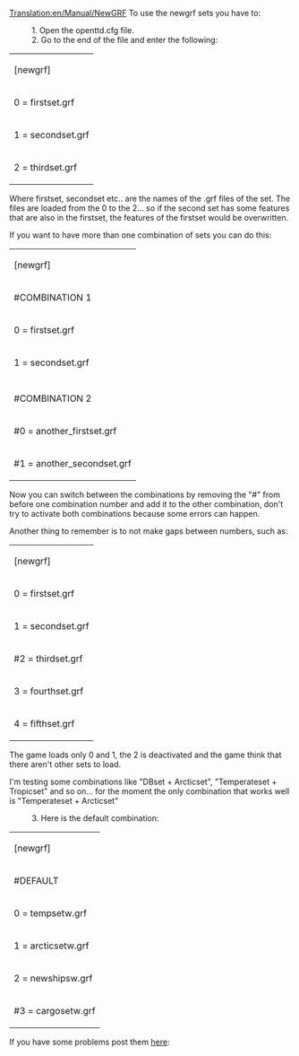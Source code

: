 [[Translation:en/Manual/NewGRF]]
To use the newgrf sets you have to:

:1. Open the openttd.cfg file.
:2. Go to the end of the file and enter the following:

{| cellspacing="0" border="0"
|[newgrf]
|-
|0 = firstset.grf
|-
|1 = secondset.grf
|-
|2 = thirdset.grf
|}


Where firstset, secondset etc.. are the names of the .grf files of the set. The files are loaded from the 0 to the 2... so if the second set has some features that are also in the firstset, the features of the firstset would be overwritten. 


If you want to have more than one combination of sets you can do this:

{| cellspacing="0" border="0"
|[newgrf]
|-
|#COMBINATION 1
|-
|0 = firstset.grf
|-
|1 = secondset.grf
|-
|- 
|#COMBINATION 2
|-
|#0 = another_firstset.grf
|-
|#1 = another_secondset.grf
|}

Now you can switch between the combinations by removing the "#" from before one combination number and add it to the other combination, don't try to activate both combinations because some errors can happen.
 

Another thing to remember is to not make gaps between numbers, such as:

{| cellspacing="0" border="0"
|[newgrf]
|-
|0 = firstset.grf
|-
|1 = secondset.grf
|-
|#2 = thirdset.grf
|-
|3 = fourthset.grf
|-
|4 = fifthset.grf
|}
 

The game loads only 0 and 1, the 2 is deactivated and the game think that there aren't other sets to load.


I'm testing some combinations like "DBset + Arcticset", "Temperateset + Tropicset" and so on... for the moment the only combination that works well is "Temperateset + Arcticset" 


:3. Here is the default combination: 


{| cellspacing="0" border="0"
|[newgrf]
|-
|#DEFAULT
|-
|0 = tempsetw.grf
|-
|1 = arcticsetw.grf
|-
|2 = newshipsw.grf
|-
|#3 = cargosetw.grf
|} 

If you have some problems post them [http://www.tt-forums.net/viewtopic.php?t=9376 here]: